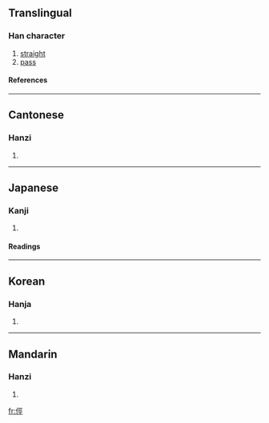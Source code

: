 ==Translingual==
===Han character===
{{Han char|rad=人|as=07|sn=9|four=2121<sub>1</sub>|canj=人一女一 (OMVM)}}
# [[straight]]
# [[pass]]
====References====
{{Han ref|kx=0104.270|dkj=00685|dj=0221.110|hdz=10158.110|uh=4FD3|ud=20435|bh=CDDF|bd=52703}}
----
==Cantonese==
===Hanzi===
{{yue-hanzi|jyut=|y=ging3}}
# {{defn|Cantonese}}
----
==Japanese==
===Kanji===
{{ja-kanji|grade=|rs=人07}}
# {{defn|Japanese}} 
====Readings====
{{ja-readings|on=[[がう]] (gau), [[きゃう]] (kyau), [[げん]] (gen), [[げい]] (gei)|kun=[[いそぐ]] (isogu), [[わぎ]] (wagi), [[なほい]] (nahoi), [[かたい]] (katai)}}
----
==Korean==
===Hanja===
{{ko-hanja|hangeul=경|rv=gyeong|mr=kyŏng}}
# {{defn|Korean}}
----
==Mandarin==
===Hanzi===
{{cmn-hanzi|pin=[[jìng]] (jing4)|wg=ching<sup>4</sup>}}
# {{defn|Mandarin}}

[[fr:俓]]
